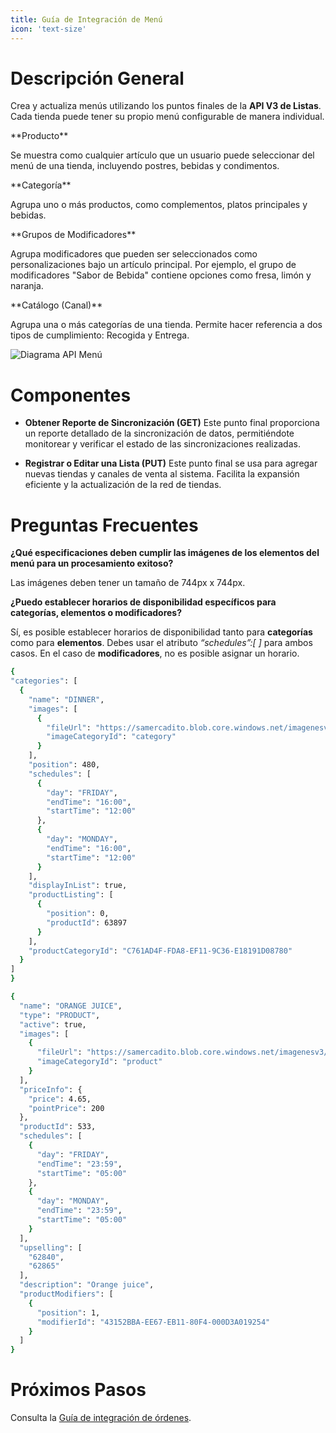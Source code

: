 ```yaml
---
title: Guía de Integración de Menú
icon: 'text-size'
---
```


# Descripción General

Crea y actualiza menús utilizando los puntos finales de la **API V3 de Listas**. Cada tienda puede tener su propio menú configurable de manera individual.

<Info>
  **Producto**

  Se muestra como cualquier artículo que un usuario puede seleccionar del menú de una tienda, incluyendo postres, bebidas y condimentos.
</Info>

<Info>
  **Categoría**

  Agrupa uno o más productos, como complementos, platos principales y bebidas.
</Info>

<Info>
  **Grupos de Modificadores**

  Agrupa modificadores que pueden ser seleccionados como personalizaciones bajo un artículo principal. Por ejemplo, el grupo de modificadores "Sabor de Bebida" contiene opciones como fresa, limón y naranja.
</Info>

<Info>
  **Catálogo (Canal)**

  Agrupa una o más categorías de una tienda. Permite hacer referencia a dos tipos de cumplimiento: Recogida y Entrega.
</Info>

![Diagrama API Menú](https://s3.us-east-1.amazonaws.com/admin.kfc.production/menuintegration.jpeg)

# Componentes

- **Obtener Reporte de Sincronización (GET)**
Este punto final proporciona un reporte detallado de la sincronización de datos, permitiéndote monitorear y verificar el estado de las sincronizaciones realizadas.

- **Registrar o Editar una Lista (PUT)**
Este punto final se usa para agregar nuevas tiendas y canales de venta al sistema. Facilita la expansión eficiente y la actualización de la red de tiendas.

# Preguntas Frecuentes

**¿Qué especificaciones deben cumplir las imágenes de los elementos del menú para un procesamiento exitoso?**

Las imágenes deben tener un tamaño de 744px x 744px.

**¿Puedo establecer horarios de disponibilidad específicos para categorías, elementos o modificadores?**

Sí, es posible establecer horarios de disponibilidad tanto para **categorías** como para **elementos**. Debes usar el atributo _“schedules”:[ ]_ para ambos casos. En el caso de **modificadores**, no es posible asignar un horario.

<CodeGroup>

  ```bash Ejemplo para categoría
{
  "categories": [
    {
      "name": "DINNER",
      "images": [
        {
          "fileUrl": "https://samercadito.blob.core.windows.net/imagenesv3/C761AD4F-FDA8-EF11-9C36-E18191D08780_744x744.png",
          "imageCategoryId": "category"
        }
      ],
      "position": 480,
      "schedules": [
        {
          "day": "FRIDAY",
          "endTime": "16:00",
          "startTime": "12:00"
        },
        {
          "day": "MONDAY",
          "endTime": "16:00",
          "startTime": "12:00"
        }
      ],
      "displayInList": true,
      "productListing": [
        {
          "position": 0,
          "productId": 63897
        }
      ],
      "productCategoryId": "C761AD4F-FDA8-EF11-9C36-E18191D08780"
    }
  ]
}
  ```

```bash Ejemplo para producto
{
  "name": "ORANGE JUICE",
  "type": "PRODUCT",
  "active": true,
  "images": [
    {
      "fileUrl": "https://samercadito.blob.core.windows.net/imagenesv3/domicilio_533_744x745_1721068779.png",
      "imageCategoryId": "product"
    }
  ],
  "priceInfo": {
    "price": 4.65,
    "pointPrice": 200
  },
  "productId": 533,
  "schedules": [
    {
      "day": "FRIDAY",
      "endTime": "23:59",
      "startTime": "05:00"
    },
    {
      "day": "MONDAY",
      "endTime": "23:59",
      "startTime": "05:00"
    }
  ],
  "upselling": [
    "62840",
    "62865"
  ],
  "description": "Orange juice",
  "productModifiers": [
    {
      "position": 1,
      "modifierId": "43152BBA-EE67-EB11-80F4-000D3A019254"
    }
  ]
}
```
</CodeGroup>

# Próximos Pasos

Consulta la [Guía de integración de órdenes](/essentials/Order%20integration%20Guide).


